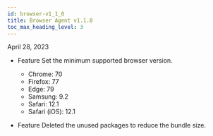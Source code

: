 ```yaml
---
id: browser-v1_1_0
title: Browser Agent v1.1.0
toc_max_heading_level: 3
---
```


April 28, 2023

-   <Status>Feature</Status> Set the minimum supported browser version.

    -   Chrome: 70
    -   Firefox: 77
    -   Edge: 79
    -   Samsung: 9.2
    -   Safari: 12.1
    -   Safari (iOS): 12.1

-   <Status>Feature</Status> Deleted the unused packages to reduce the bundle size.
